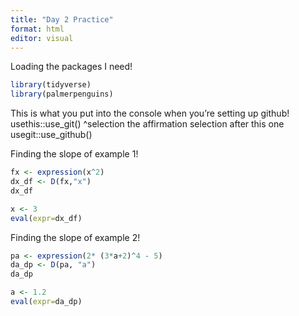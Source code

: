 ```yaml
---
title: "Day 2 Practice"
format: html
editor: visual
---
```


Loading the packages I need!

```r
library(tidyverse)
library(palmerpenguins)
```
This is what you put into the console when you're setting up github!
usethis::use_git()
^selection the affirmation selection after this one
usegit::use_github()

Finding the slope of example 1!
```r
fx <- expression(x^2)
dx_df <- D(fx,"x")
dx_df

x <- 3
eval(expr=dx_df)
```

Finding the slope of example 2!
```r
pa <- expression(2* (3*a+2)^4 - 5)
da_dp <- D(pa, "a")
da_dp

a <- 1.2
eval(expr=da_dp)
```



